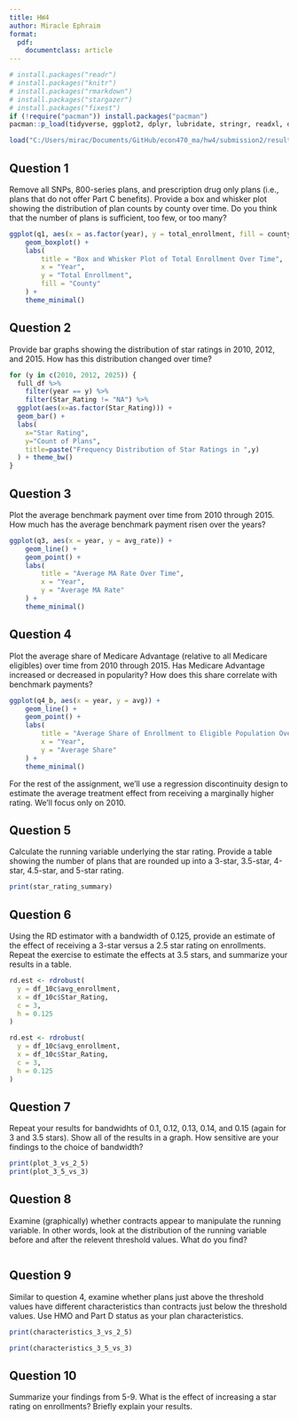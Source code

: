 ```yaml
---
title: HW4
author: Miracle Ephraim
format:
  pdf:
    documentclass: article
---
```


```r


# install.packages("readr")
# install.packages("knitr")
# install.packages("rmarkdown")
# install.packages("stargazer")
# install.packages("fixest")
if (!require("pacman")) install.packages("pacman")
pacman::p_load(tidyverse, ggplot2, dplyr, lubridate, stringr, readxl, data.table, gdata)

load("C:/Users/mirac/Documents/GitHub/econ470_ma/hw4/submission2/results/hw_workspace4.Rdata")

```

## Question 1

Remove all SNPs, 800-series plans, and prescription drug only plans (i.e., plans that do not offer Part C benefits). Provide a box and whisker plot showing the distribution of plan counts by county over time. Do you think that the number of plans is sufficient, too few, or too many?

```r

ggplot(q1, aes(x = as.factor(year), y = total_enrollment, fill = county)) +
    geom_boxplot() +
    labs(
        title = "Box and Whisker Plot of Total Enrollment Over Time",
        x = "Year",
        y = "Total Enrollment",
        fill = "County"
    ) +
    theme_minimal()

```

## Question 2

Provide bar graphs showing the distribution of star ratings in 2010, 2012, and 2015. How has this distribution changed over time?

```r

for (y in c(2010, 2012, 2025)) {
  full_df %>%
    filter(year == y) %>%
    filter(Star_Rating != "NA") %>%
  ggplot(aes(x=as.factor(Star_Rating))) + 
  geom_bar() +
  labs(
    x="Star Rating",
    y="Count of Plans",
    title=paste("Frequency Distribution of Star Ratings in ",y)
  ) + theme_bw()
}

```


## Question 3
Plot the average benchmark payment over time from 2010 through 2015. How much has the average benchmark payment risen over the years?

```r

ggplot(q3, aes(x = year, y = avg_rate)) +
    geom_line() +
    geom_point() +
    labs(
        title = "Average MA Rate Over Time",
        x = "Year",
        y = "Average MA Rate"
    ) +
    theme_minimal()


```


## Question 4

Plot the average share of Medicare Advantage (relative to all Medicare eligibles) over time from 2010 through 2015. Has Medicare Advantage increased or decreased in popularity? How does this share correlate with benchmark payments?

```r

ggplot(q4_b, aes(x = year, y = avg)) +
    geom_line() +
    geom_point() +
    labs(
        title = "Average Share of Enrollment to Eligible Population Over Time",
        x = "Year",
        y = "Average Share"
    ) +
    theme_minimal()

```



For the rest of the assignment, we’ll use a regression discontinuity design to estimate the average treatment effect from receiving a marginally higher rating. We’ll focus only on 2010.

## Question 5

Calculate the running variable underlying the star rating. Provide a table showing the number of plans that are rounded up into a 3-star, 3.5-star, 4-star, 4.5-star, and 5-star rating.

```r

print(star_rating_summary)

```


## Question 6

Using the RD estimator with a bandwidth of 0.125, provide an estimate of the effect of receiving a 3-star versus a 2.5 star rating on enrollments. Repeat the exercise to estimate the effects at 3.5 stars, and summarize your results in a table.

```r

rd.est <- rdrobust(
  y = df_10c$avg_enrollment,
  x = df_10c$Star_Rating,
  c = 3,
  h = 0.125
)

rd.est <- rdrobust(
  y = df_10c$avg_enrollment,
  x = df_10c$Star_Rating,
  c = 3,
  h = 0.125
)

```


## Question 7

Repeat your results for bandwidhts of 0.1, 0.12, 0.13, 0.14, and 0.15 (again for 3 and 3.5 stars). Show all of the results in a graph. How sensitive are your findings to the choice of bandwidth?

```r

print(plot_3_vs_2_5)
print(plot_3_5_vs_3)


```


## Question 8

Examine (graphically) whether contracts appear to manipulate the running variable. In other words, look at the distribution of the running variable before and after the relevent threshold values. What do you find?

```r



```


## Question 9

Similar to question 4, examine whether plans just above the threshold values have different characteristics than contracts just below the threshold values. Use HMO and Part D status as your plan characteristics.

```r

print(characteristics_3_vs_2_5)

print(characteristics_3_5_vs_3)
```


## Question 10

Summarize your findings from 5-9. What is the effect of increasing a star rating on enrollments? Briefly explain your results.
